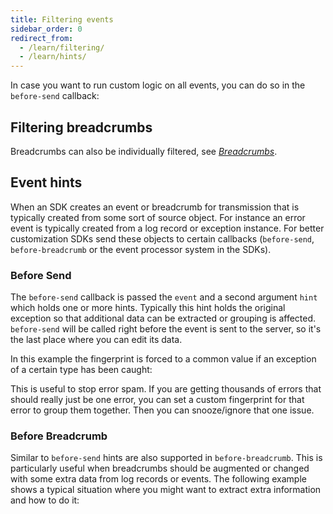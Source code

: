 ```yaml
---
title: Filtering events
sidebar_order: 0
redirect_from:
  - /learn/filtering/
  - /learn/hints/
---
```


In case you want to run custom logic on all events, you can do so in the `before-send` callback:

<PlatformContent includePath="configuration/before-send" />

## Filtering breadcrumbs

Breadcrumbs can also be individually filtered, see [_Breadcrumbs_](/enriching-error-data/breadcrumbs/#breadcrumb-customization).

## Event hints

When an SDK creates an event or breadcrumb for transmission that is typically created from some sort
of source object. For instance an error event is typically created from a log record or exception
instance. For better customization SDKs send these objects to certain callbacks (`before-send`,
`before-breadcrumb` or the event processor system in the SDKs).

### Before Send

The `before-send` callback is passed the `event` and a second argument `hint` which holds one or more
hints. Typically this hint holds the original exception so that additional data can be extracted
or grouping is affected.
`before-send` will be called right before the event is sent to the server, so it's the last place where you can edit its data.

In this example the fingerprint is forced to a common value if an exception of a certain type has
been caught:

<PlatformContent includePath="configuration/before-send-hint" />

This is useful to stop error spam. If you are getting thousands of errors that should really just be one error, you can set a custom fingerprint for that error to group them together. Then you can snooze/ignore that one issue.

### Before Breadcrumb

Similar to `before-send` hints are also supported in `before-breadcrumb`. This is particularly useful when
breadcrumbs should be augmented or changed with some extra data from log records or events. The
following example shows a typical situation where you might want to extract extra information and
how to do it:

<PlatformContent includePath="configuration/before-breadcrumb-hint" />
